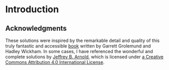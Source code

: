 # Introduction

## Acknowledgments {-}

These solutions were inspired by the remarkable detail and quality of this truly fantastic and accessible [book](https://r4ds.had.co.nz/index.html) written by Garrett Grolemund and Hadley Wickham. In some cases, I have referenced the wonderful and complete solutions by [Jeffrey B. Arnold](https://jrnold.github.io/r4ds-exercise-solutions/index.html), which is licensed under [a Creative Commons Attribution 4.0 International License](https://creativecommons.org/licenses/by/4.0/).

